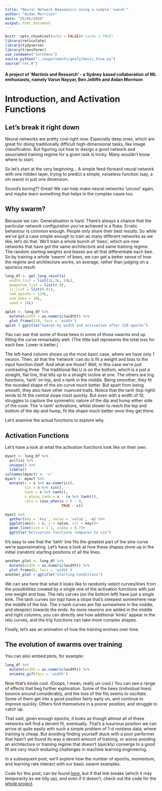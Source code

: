 ```yaml
---
title: "Neural Network Baaaaasics using a simple 'swarm'"
author: "Aidan Morrison"
date: "25/05/2020"
output: html_document
---
```


```r
knitr::opts_chunk$set(echo = FALSE)# cache = TRUE)
library(reticulate)
library(tidyverse)
library(transformr)
use_condaenv("torchenv")
source_python("../experiments/goofy/basic_hive.py")
source("ret.R")
```

#### A project of 'Martinis and Research' - a Sydney based collaboration of ML enthusiasts, namely Varun Nayyar, Ben Jelliffe and Aidan Morrison

# Introduction, and Activation Functions

## Let's break it right down

Neural networks are pretty cool right now.  Especially deep ones, which are great for doing traditionally difficult high-dimensional tasks, like image classification.  But figuring out how to design a good network and associated training regime for a given task is tricky.  Many wouldn't know where to start.

So let's start at the very beginning... A simple feed-forward neural network with one hidden layer, trying to predict a simple, noiseless function (say, a sin wave) in just one dimension.  

Sound's boring?? Great! We can help make neural networks 'uncool' again, and maybe learn something that helps in the complex cases too.

## Why swarm?

Because we can. 
Generalisation is hard. There's always a chance that the particular network configuration you've achieved is a fluke. Erratic behaviour is common enough. People only share their best results. So while we've got a case simple enough to train as many different networks as we like, let's do that. We'll train a whole bunch of 'bees', which are new networks that have got the same architecture and same training regime.  The random starting weights and biases are all that differentiate each bee. So by training a whole 'swarm' of bees, we can get a better sense of how the regime and architecture works, on average, rather than judging on a spurious result. 


```r
long_df <- get_long_results(
  width_list = list(1L,3L, 10L),
  momentum_list = list(0.9),
  lr_list = list(0.01),
  num_epochs = 120L,
  num_bees = 10L,
  seed = 10L)

aplot <- long_df %>%
  mutate(width = as.numeric(width)) %>% 
  plot_frame(119, facx = 'width')
aplot + ggtitle("Swarms by width and activation after 120 epochs")

```



You can see that some of those bees in some of those swarms end up fitting the curve remarkably well. (The little ball represents the total loss for each bee.  Lower is better.)

The left-hand column shows us the most basic case, where we have only 1 neuron. Then, all that the 'network' can do is fit a weight and bias to the input function itself. And what are those?  Well, in this case we're just contrasting three. The traditional ReLU is on the bottom, which is a just a straight, flat line, that tilts up to a straight incline at one.  The others are trig functions, 'tanh' on top, and x-tanh in the middle. Being smoother, they fit the rounded shape of the sin curve much better. But apart from being smooth, they also have other nuanced traits. Notice that the tanh (top right) tends to fit the central slope most quickly.  But even with a width of 10, struggles to capture the symmetric nature of the dip and hump either side of the cuve. The 'x-tanh' activations, whilst slower to reach the top and bottom of the dip and hump, fit the shape much better once they get there. 

Let's examine the actual functions to explore why.

## Activation Functions

Let's have a look at what the activation functions look like on their own. 

```r
myact <- long_df %>%
  pull(x) %>%
  unique() %>%
  tibble()
colnames(myact) <- 'x'
myact <- myact %>%
  mutate(x = x %>% as.numeric(),
         sin = x %>% sin(),
         tanh = x %>% tanh(),
         x_minus_tanh = x - (x %>% tanh()),
         relu = case_when(x < 0 ~ 0,
                          TRUE ~ x))

myact %>%
  gather(key = 'key', value = 'value', -x) %>%
  ggplot(aes(x = x, y = value, col = key))+
  geom_line(size = 1.1, alpha = 0.7)+
  ggtitle("Activation functions compares to sin")

```

It's easy to see that the 'tahh' line fits the greatest part of the sine curve we're approximating. Let's have a look at how these shapes show up in the initial (random) starting positions of all the lines.

```r
another_plot <- long_df %>%
  mutate(width = as.numeric(width)) %>% 
  plot_frame(0, facx = 'width')
another_plot + ggtitle("Starting Conditions")

```

We can see here that what it looks like to randomly select curves/lines from the possibilities created by a single one of the activation functions with just one weight and bias.  The relu curves (on the bottom left) have just a single kink. The tanh curves (on top) have a slope that's steepest somewhere near the middle of the line.  The x-tanh curves are flat somewhere in the middle, and steep(er) towards the ends.  As more neurons are added in the middle and right columns, you can directly see how additional 'kinks' appear in the relu curves, and the trig functions can take more complex shapes. 

Finally, let's see an animation of how the training evolves over time.

## The evolution of swarms over training

You can also embed plots, for example:

```r
long_df %>% 
  mutate(width = as.numeric(width)) %>% 
  animate_gif(facx = 'width')
```

Now that's kinda cool. (Ooops, I mean, really un-cool.) You can see a range of effects that beg further exploration.  Some of the bees (individual lines) bounce around considerably, and the loss of the fits seems to oscillate.  Some of them get into a good position fairly early on, and continue to improve quickly.  Others find themselves in a poorer position, and struggle to catch up. 

That said, given enough epochs, it looks as though almost all of these networks will find a decent fit, eventually.  That's a luxurious position we can arrive at quite easily with such a simple problem of 1-d noisless data, where training is cheap.  But avoiding finding yourself stuck with a poor performer that hasn't yet found its way a decent amount of training, or worse avoiding an architecture or training regime that doesn't (quickly) converge to a good fit are very much enduring challenges in machine learning engineering. 

In a subsequent post, we'll explore how the number of epochs, momentum, and learning rate interact with our basic swarm examples.

Code for this post, can be found [here](https://github.com/nayyarv/bayesnets/tree/aidan/exp/rstuff), but if that link breaks (which it may temporarily as we tidy up), and even if it doesn't, check out the code for the [whole project](https://github.com/nayyarv/bayesnets). 
